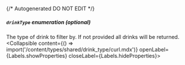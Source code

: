 {/* Autogenerated DO NOT EDIT  */}

##### `drinkType` _enumeration (optional)_
The type of drink to filter by. If not provided all drinks will be returned.
<Collapsible content={() => import('/content/types/shared/drink_type/curl.mdx')} openLabel={Labels.showProperties} closeLabel={Labels.hideProperties}>
</Collapsible>


